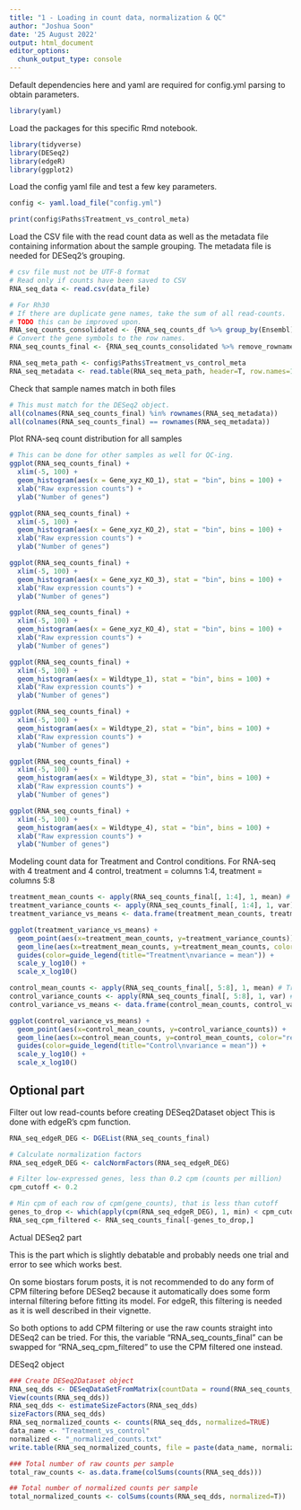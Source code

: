 ```yaml
---
title: "1 - Loading in count data, normalization & QC"
author: "Joshua Soon"
date: '25 August 2022'
output: html_document
editor_options: 
  chunk_output_type: console
---
```




Default dependencies here and yaml are required for config.yml parsing to obtain parameters.
```r
library(yaml)
```



Load the packages for this specific Rmd notebook.
```r
library(tidyverse)
library(DESeq2)
library(edgeR)
library(ggplot2)
```



Load the config yaml file and test a few key parameters.
```r
config <- yaml.load_file("config.yml")

print(config$Paths$Treatment_vs_control_meta)
```



Load the CSV file with the read count data as well as the metadata file containing information about the sample grouping.
The metadata file is needed for DESeq2's grouping.
```r
# csv file must not be UTF-8 format
# Read only if counts have been saved to CSV
RNA_seq_data <- read.csv(data_file)

# For Rh30
# If there are duplicate gene names, take the sum of all read-counts.
# TODO this can be improved upon.
RNA_seq_counts_consolidated <- {RNA_seq_counts_df %>% group_by(Ensembl) %>% summarise_all(sum)}
# Convert the gene symbols to the row names.
RNA_seq_counts_final <- {RNA_seq_counts_consolidated %>% remove_rownames %>% column_to_rownames(var="Ensembl")}

RNA_seq_meta_path <- config$Paths$Treatment_vs_control_meta
RNA_seq_metadata <- read.table(RNA_seq_meta_path, header=T, row.names=1)
```



Check that sample names match in both files
```r
# This must match for the DESeq2 object.
all(colnames(RNA_seq_counts_final) %in% rownames(RNA_seq_metadata))
all(colnames(RNA_seq_counts_final) == rownames(RNA_seq_metadata))
```



Plot RNA-seq count distribution for all samples
```r
# This can be done for other samples as well for QC-ing.
ggplot(RNA_seq_counts_final) +
  xlim(-5, 100) +
  geom_histogram(aes(x = Gene_xyz_KO_1), stat = "bin", bins = 100) +
  xlab("Raw expression counts") +
  ylab("Number of genes")

ggplot(RNA_seq_counts_final) +
  xlim(-5, 100) +
  geom_histogram(aes(x = Gene_xyz_KO_2), stat = "bin", bins = 100) +
  xlab("Raw expression counts") +
  ylab("Number of genes")

ggplot(RNA_seq_counts_final) +
  xlim(-5, 100) +
  geom_histogram(aes(x = Gene_xyz_KO_3), stat = "bin", bins = 100) +
  xlab("Raw expression counts") +
  ylab("Number of genes")

ggplot(RNA_seq_counts_final) +
  xlim(-5, 100) +
  geom_histogram(aes(x = Gene_xyz_KO_4), stat = "bin", bins = 100) +
  xlab("Raw expression counts") +
  ylab("Number of genes")

ggplot(RNA_seq_counts_final) +
  xlim(-5, 100) +
  geom_histogram(aes(x = Wildtype_1), stat = "bin", bins = 100) +
  xlab("Raw expression counts") +
  ylab("Number of genes")

ggplot(RNA_seq_counts_final) +
  xlim(-5, 100) +
  geom_histogram(aes(x = Wildtype_2), stat = "bin", bins = 100) +
  xlab("Raw expression counts") +
  ylab("Number of genes")

ggplot(RNA_seq_counts_final) +
  xlim(-5, 100) +
  geom_histogram(aes(x = Wildtype_3), stat = "bin", bins = 100) +
  xlab("Raw expression counts") +
  ylab("Number of genes")

ggplot(RNA_seq_counts_final) +
  xlim(-5, 100) +
  geom_histogram(aes(x = Wildtype_4), stat = "bin", bins = 100) +
  xlab("Raw expression counts") +
  ylab("Number of genes")
```



Modeling count data for Treatment and Control conditions.
For RNA-seq with 4 treatment and 4 control, treatment = columns 1:4, treatment = columns 5:8
```r
treatment_mean_counts <- apply(RNA_seq_counts_final[, 1:4], 1, mean) # Control means
treatment_variance_counts <- apply(RNA_seq_counts_final[, 1:4], 1, var) # Control Variance
treatment_variance_vs_means <- data.frame(treatment_mean_counts, treatment_variance_counts)

ggplot(treatment_variance_vs_means) +
  geom_point(aes(x=treatment_mean_counts, y=treatment_variance_counts)) + 
  geom_line(aes(x=treatment_mean_counts, y=treatment_mean_counts, color="red")) +
  guides(color=guide_legend(title="Treatment\nvariance = mean")) +
  scale_y_log10() +
  scale_x_log10()

control_mean_counts <- apply(RNA_seq_counts_final[, 5:8], 1, mean) # Treatment means
control_variance_counts <- apply(RNA_seq_counts_final[, 5:8], 1, var) # Treatment variance
control_variance_vs_means <- data.frame(control_mean_counts, control_variance_counts)

ggplot(control_variance_vs_means) +
  geom_point(aes(x=control_mean_counts, y=control_variance_counts)) + 
  geom_line(aes(x=control_mean_counts, y=control_mean_counts, color="red")) +
  guides(color=guide_legend(title="Control\nvariance = mean")) +
  scale_y_log10() +
  scale_x_log10()
```



###################
## Optional part ##
###################

Filter out low read-counts before creating DESeq2Dataset object
This is done with edgeR's cpm function.
```r
RNA_seq_edgeR_DEG <- DGEList(RNA_seq_counts_final)

# Calculate normalization factors
RNA_seq_edgeR_DEG <- calcNormFactors(RNA_seq_edgeR_DEG)

# Filter low-expressed genes, less than 0.2 cpm (counts per million)
cpm_cutoff <- 0.2

# Min cpm of each row of cpm(gene_counts), that is less than cutoff
genes_to_drop <- which(apply(cpm(RNA_seq_edgeR_DEG), 1, min) < cpm_cutoff)
RNA_seq_cpm_filtered <- RNA_seq_counts_final[-genes_to_drop,]
```



Actual DESeq2 part

This is the part which is slightly debatable and probably needs one trial and error to see which works best.

On some biostars forum posts, it is not recommended to do any form of CPM filtering before DESeq2 because it automatically
does some form internal filtering before fitting its model. For edgeR, this filtering is needed as it is well described in
their vignette. 

So both options to add CPM filtering or use the raw counts straight into DESeq2 can be tried. For this, the variable "RNA_seq_counts_final" can be swapped for "RNA_seq_cpm_filtered" to use the CPM filtered one instead.

DESeq2 object
```r
### Create DESeq2Dataset object
RNA_seq_dds <- DESeqDataSetFromMatrix(countData = round(RNA_seq_counts_final), colData = RNA_seq_metadata, design = ~ sampletype)
View(counts(RNA_seq_dds))
RNA_seq_dds <- estimateSizeFactors(RNA_seq_dds)
sizeFactors(RNA_seq_dds)
RNA_seq_normalized_counts <- counts(RNA_seq_dds, normalized=TRUE)
data_name <- "Treatment_vs_control"
normalized <- "_normalized_counts.txt"
write.table(RNA_seq_normalized_counts, file = paste(data_name, normalized, sep=""), sep="\t", quote=F, col.names=NA)

### Total number of raw counts per sample
total_raw_counts <- as.data.frame(colSums(counts(RNA_seq_dds)))

## Total number of normalized counts per sample
total_normalized_counts <- colSums(counts(RNA_seq_dds, normalized=T))
```
